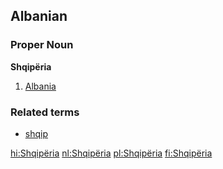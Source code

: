 ==Albanian==
===Proper Noun===
'''Shqipëria'''

#[[Albania]]

===Related terms===
*[[shqip]]

<!---{{notenglish}}tä dua mä slemmë se solo gjë mä botë. i yty--->

[[hi:Shqipëria]]
[[nl:Shqipëria]]
[[pl:Shqipëria]]
[[fi:Shqipëria]]